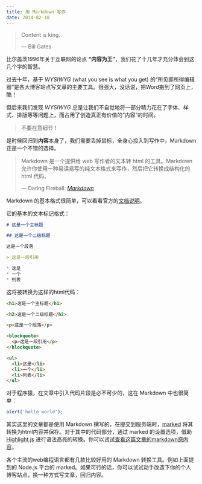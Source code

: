 ```yaml
---
title: 用 Markdown 写作
date: 2014-02-18
---
```


> Content is king.
> <footer>— Bill Gates</footer>

比尔盖茨1996年关于互联网的论点 **“内容为王”**，我们花了十几年才充分体会到这几个字的智慧。

过去十年，基于 *WYSIWYG* (what you see is what you get) 的“所见即所得编辑器”是各大博客站点写文章的主要工具。很强大，没话说，把Word搬到了网页上，酷！

但后来我们发现 *WYSIWYG* 总是让我们不自觉地将一部分精力花在了字体、样式、排版等等问题上，而占用了创造真正有价值的“内容”的时间。

> 不要在意细节！

是时候回归到**内容**本身了，我们需要丢掉鼠标，全身心投入到写作中，Markdown 正是一个不错的选择。

> Markdown 是一个提供给 web 写作者的文本转 html 的工具。Markdown 允许你使用一种易读易写的纯文本格式来写作，然后把它转换成结构化的 html 代码。
> <footer>— Daring Fireball: <cite><a href="https://daringfireball.net/projects/markdown/">Markdown</a></cite></footer>

Markdown 的基本格式很简单，可以看看官方的[文档说明](https://daringfireball.net/projects/markdown/basics)。

它的基本的文本标记格式：

```markdown
# 这是一个主标题

## 这是一个二级标题

这是一个段落

> 这是一段引用

* 这是
* 一个
* 列表
```

这将被转换为这样的html代码：

```html
<h1>这是一个主标题</h1>

<h2>这是一个二级标题</h2>

<p>这是一个段落</p>

<blockquote>
  <p>这是一段引用</p>
</blockquote>

<ul>
  <li>这是</li>
  <li>一个</li>
  <li>列表</li>
</ul>
```

对于程序猿，在文章中引入代码片段是必不可少的，这在 Markdown 中也很简单：

```javascript
alert('hello world');
```

其实这里的文章都是使用 Markdown 撰写的，在提交到服务端时，[marked](https://github.com/chjj/marked) 将其转换为html内容并保存。对于其中的代码部分，通过 marked 的设置选项，借助 [Highlight.js](https://github.com/isagalaev/highlight.js) 进行语法高亮的转换。你可以试试[查看这篇文章的markdown原内容](/article/write-articles-in-markdown/raw)。

各个主流的web编程语言都有几款比较好用的 Markdown 转换工具。例如上面提到的 Node.js 平台的 marked。如果可行的话，你可以试试动手改造下你的个人博客站点，换一种方式写文章，回归内容。
